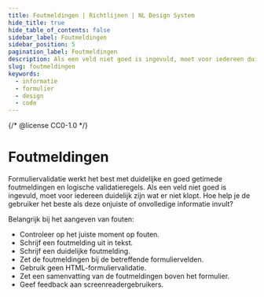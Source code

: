 ```yaml
---
title: Foutmeldingen | Richtlijnen | NL Design System
hide_title: true
hide_table_of_contents: false
sidebar_label: Foutmeldingen
sidebar_position: 5
pagination_label: Foutmeldingen
description: Als een veld niet goed is ingevuld, moet voor iedereen duidelijk zijn wat er niet klopt. Hoe help je de gebruiker het beste als die onjuiste of onvolledige informatie invult?
slug: foutmeldingen
keywords:
  - informatie
  - formulier
  - design
  - code
---
```


{/* @license CC0-1.0 */}


# Foutmeldingen

Formuliervalidatie werkt het best met duidelijke en goed getimede foutmeldingen en logische validatieregels. Als een veld niet goed is ingevuld, moet voor iedereen duidelijk zijn wat er niet klopt. Hoe help je de gebruiker het beste als deze onjuiste of onvolledige informatie invult?

Belangrijk bij het aangeven van fouten:

- Controleer op het juiste moment op fouten.
- Schrijf een foutmelding uit in tekst.
- Schrijf een duidelijke foutmelding.
- Zet de foutmeldingen bij de betreffende formuliervelden.
- Gebruik geen HTML-formuliervalidatie.
- Zet een samenvatting van de foutmeldingen boven het formulier.
- Geef feedback aan screenreadergebruikers.

<ErrorsTiming />

<ErrorsDescription />
<ErrorsDescriptionCode />

<ErrorsClarity />
<ErrorsClarityCode />

<ErrorsLocation />
<ErrorsLocationCode />

<ErrorsNoNativeValidation />

<ErrorsSummary />
<ErrorsSummaryCode />

<ErrorsFeedback />

<FormFooterInfo />
